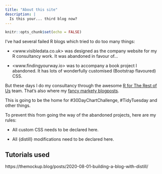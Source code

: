 ```yaml
---
title: "About this site"
description: |
  Is this your... third blog now?
---
```


```r
knitr::opts_chunk$set(echo = FALSE)
```

I've had several failed R blogs which tried to do too many things:

- <www.visibledata.co.uk> was designed as the company website for my R consultancy work. It was abandoned in favour of...

- <www.findingyourway.io> was to accompany a book project I abandoned. It has lots of wonderfully customised (Bootstrap flavoured) CSS.

But these days I do my consultancy through the awesome [R for The Rest of Us](https://rfortherestofus.com/) team. That's also where my [fancy markety blogposts](https://rfortherestofus.com/2022/03/heatmaps/).

This is going to be the home for #30DayChartChallenge, #TidyTuesday and other things.

To prevent this from going the way of the abandoned projects, here are my rules:

- All custom CSS needs to be declared here.

- All {distill} modifications need to be declared here.

## Tutorials used

https://themockup.blog/posts/2020-08-01-building-a-blog-with-distill/
